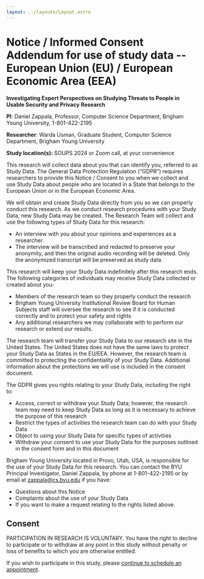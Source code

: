 ```yaml
---
layout: ../layouts/Layout.astro
---
```


# Notice / Informed Consent Addendum for use of study data -- European Union (EU) / European Economic Area (EEA)

**Investigating Expert Perspectives on Studying Threats to People in Usable
Security and Privacy Research**

**PI**: Daniel Zappala, Professor, Computer Science Department, Brigham Young
University, 1-801-422-2195

**Researcher**: Warda Usman, Graduate Student, Computer Science Department,
Brigham Young University

**Study location(s):** SOUPS 2024 or Zoom call, at your convenience

This research will collect data about you that can identify you, referred to as
Study Data. The General Data Protection Regulation (“GDPR”) requires researchers
to provide this Notice / Consent to you when we collect and use Study Data about
people who are located in a State that belongs to the European Union or in the
European Economic Area.

We will obtain and create Study Data directly from you so we can properly
conduct this research. As we conduct research procedures with your Study Data,
new Study Data may be created. The Research Team will collect and use the
following types of Study Data for this research:

- An interview with you about your opinions and experiences as a researcher.
- The interview will be transcribed and redacted to preserve your anonymity, and
  then the original audio recording will be deleted. Only the anonymized
  transcript will be preserved as study data.

This research will keep your Study Data indefinitely after this research ends.
The following categories of individuals may receive Study Data collected or
created about you:

- Members of the research team so they properly conduct the research
- Brigham Young University Institutional Review Board for Human Subjects staff
  will oversee the research to see if it is conducted correctly and to protect
  your safety and rights
- Any additional researchers we may collaborate with to perform our research or
  extend our results.

The research team will transfer your Study Data to our research site in the
United States. The United States does not have the same laws to protect your
Study Data as States in the EU/EEA. However, the research team is committed to
protecting the confidentiality of your Study Data. Additional information about
the protections we will use is included in the consent document.

The GDPR gives you rights relating to your Study Data, including the right to:

- Access, correct or withdraw your Study Data; however, the research team may
  need to keep Study Data as long as it is necessary to achieve the purpose of
  this research
- Restrict the types of activities the research team can do with your Study Data
- Object to using your Study Data for specific types of activities
- Withdraw your consent to use your Study Data for the purposes outlined in the
  consent form and in this document

Brigham Young University located in Provo, Utah, USA, is responsible for the use
of your Study Data for this research. You can contact the BYU Principal
Investigator, Daniel Zappala, by phone at 1-801-422-2195 or by email at
zappala@cs.byu.edu if you have:

- Questions about this Notice
- Complaints about the use of your Study Data
- If you want to make a request relating to the rights listed above.

## Consent

PARTICIPATION IN RESEARCH IS VOLUNTARY. You have the right to decline to
participate or to withdraw at any point in this study without penalty or loss of
benefits to which you are otherwise entitled.

If you wish to participate in this study, please
[continue to schedule an appointment](/expert-study-scheduling).
